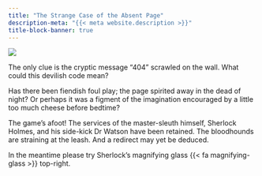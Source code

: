 ```yaml
---
title: "The Strange Case of the Absent Page"
description-meta: "{{< meta website.description >}}"
title-block-banner: true
---
```


::: grid
::: g-col-6
![](files/images/404-light.png)
<!-- ![](files/images/404-light.png){.light-mode} -->
<!-- ![](files/images/404-dark.png){.dark-mode} -->
:::

::: g-col-6
The only clue is the cryptic message "404" scrawled on the wall. What could this devilish code mean?

Has there been fiendish foul play; the page spirited away in the dead of night? Or perhaps it was a figment of the imagination encouraged by a little too much cheese before bedtime?

The game's afoot! The services of the master-sleuth himself, Sherlock Holmes, and his side-kick Dr Watson have been retained. The bloodhounds are straining at the leash. And a redirect may yet be deduced.

In the meantime please try Sherlock's magnifying glass {{< fa magnifying-glass >}} top-right.
:::
:::